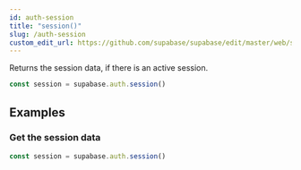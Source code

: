 ```yaml
---
id: auth-session
title: "session()"
slug: /auth-session
custom_edit_url: https://github.com/supabase/supabase/edit/master/web/spec/supabase_js_v2_ref.yml
---
```



Returns the session data, if there is an active session.

```js
const session = supabase.auth.session()
```


















## Examples

### Get the session data



```js
const session = supabase.auth.session()
```